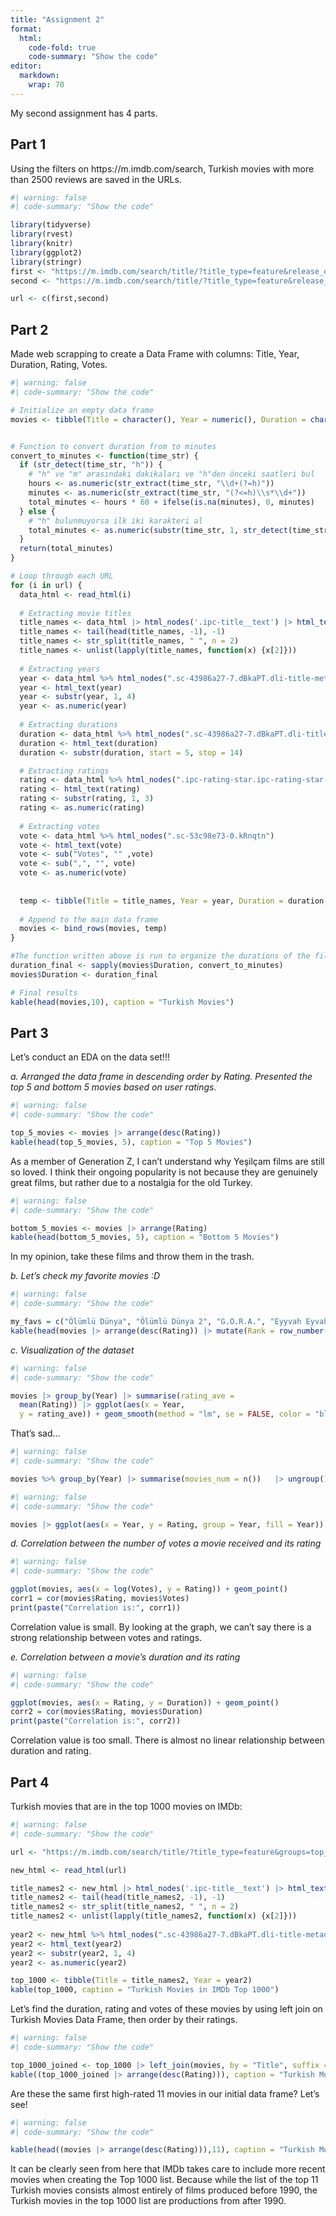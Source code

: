 ```yaml
---
title: "Assignment 2"
format:
  html:
    code-fold: true
    code-summary: "Show the code"
editor: 
  markdown: 
    wrap: 70
---
```


My second assignment has 4 parts.

## Part 1

Using the filters on https://m.imdb.com/search, Turkish movies with
more than 2500 reviews are saved in the URLs.

```r
#| warning: false
#| code-summary: "Show the code"

library(tidyverse)
library(rvest)
library(knitr)
library(ggplot2)
library(stringr)
first <- "https://m.imdb.com/search/title/?title_type=feature&release_date=,2009-12-31&num_votes=2500,&country_of_origin=TR&count=250"
second <- "https://m.imdb.com/search/title/?title_type=feature&release_date=2010-01-01,2023-12-31&num_votes=2500,&country_of_origin=TR&count=250"

url <- c(first,second)
```

## Part 2

Made web scrapping to create a Data Frame with columns: Title, Year,
Duration, Rating, Votes.

```r
#| warning: false
#| code-summary: "Show the code"

# Initialize an empty data frame
movies <- tibble(Title = character(), Year = numeric(), Duration = character(), Rating = numeric(), Votes = numeric())


# Function to convert duration from to minutes
convert_to_minutes <- function(time_str) {
  if (str_detect(time_str, "h")) {
    # "h" ve "m" arasındaki dakikaları ve "h"den önceki saatleri bul
    hours <- as.numeric(str_extract(time_str, "\\d+(?=h)"))
    minutes <- as.numeric(str_extract(time_str, "(?<=h)\\s*\\d+"))
    total_minutes <- hours * 60 + ifelse(is.na(minutes), 0, minutes)
  } else {
    # "h" bulunmuyorsa ilk iki karakteri al
    total_minutes <- as.numeric(substr(time_str, 1, str_detect(time_str, "m")*2))
  }
  return(total_minutes)
}

# Loop through each URL
for (i in url) {
  data_html <- read_html(i)
  
  # Extracting movie titles
  title_names <- data_html |> html_nodes('.ipc-title__text') |> html_text()
  title_names <- tail(head(title_names, -1), -1)
  title_names <- str_split(title_names, " ", n = 2)
  title_names <- unlist(lapply(title_names, function(x) {x[2]}))
  
  # Extracting years
  year <- data_html %>% html_nodes(".sc-43986a27-7.dBkaPT.dli-title-metadata")
  year <- html_text(year)
  year <- substr(year, 1, 4)
  year <- as.numeric(year)
  
  # Extracting durations
  duration <- data_html %>% html_nodes(".sc-43986a27-7.dBkaPT.dli-title-metadata")
  duration <- html_text(duration)
  duration <- substr(duration, start = 5, stop = 14)

  # Extracting ratings
  rating <- data_html %>% html_nodes(".ipc-rating-star.ipc-rating-star--base.ipc-rating-star--imdb.ratingGroup--imdb-rating")
  rating <- html_text(rating)
  rating <- substr(rating, 1, 3)
  rating <- as.numeric(rating)
  
  # Extracting votes
  vote <- data_html %>% html_nodes(".sc-53c98e73-0.kRnqtn")
  vote <- html_text(vote)
  vote <- sub("Votes", "" ,vote)
  vote <- sub(",", "", vote)
  vote <- as.numeric(vote)
  
  
  temp <- tibble(Title = title_names, Year = year, Duration = duration, Rating = rating, Votes = vote)
  
  # Append to the main data frame
  movies <- bind_rows(movies, temp)
}

#The function written above is run to organize the durations of the films
duration_final <- sapply(movies$Duration, convert_to_minutes)
movies$Duration <- duration_final

# Final results
kable(head(movies,10), caption = "Turkish Movies")
```

## Part 3

Let's conduct an EDA on the data set!!!

*a. Arranged the data frame in descending order by Rating. Presented
the top 5 and bottom 5 movies based on user ratings.*

```r
#| warning: false
#| code-summary: "Show the code"

top_5_movies <- movies |> arrange(desc(Rating))
kable(head(top_5_movies, 5), caption = "Top 5 Movies")
```

As a member of Generation Z, I can't understand why Yeşilçam films are
still so loved. I think their ongoing popularity is not because they
are genuinely great films, but rather due to a nostalgia for the old
Turkey.

```r
#| warning: false
#| code-summary: "Show the code"

bottom_5_movies <- movies |> arrange(Rating)
kable(head(bottom_5_movies, 5), caption = "Bottom 5 Movies")
```

In my opinion, take these films and throw them in the trash.

*b. Let's check my favorite movies :D*

```r
#| warning: false
#| code-summary: "Show the code"

my_favs = c("Ölümlü Dünya", "Ölümlü Dünya 2", "G.O.R.A.", "Eyyvah Eyvah", "Babam ve Oglum")
kable(head(movies |> arrange(desc(Rating)) |> mutate(Rank = row_number()) |> filter(Title %in% my_favs), 5), caption = "My Favorites")
```

*c. Visualization of the dataset*

```r
#| warning: false
#| code-summary: "Show the code"

movies |> group_by(Year) |> summarise(rating_ave = 
  mean(Rating)) |> ggplot(aes(x = Year, 
  y = rating_ave)) + geom_smooth(method = "lm", se = FALSE, color = "blue", formula = y ~ x) + ylab("Average Ratings of Turkish Movies") + geom_point()

```

That's sad...

```r
#| warning: false
#| code-summary: "Show the code"

movies %>% group_by(Year) |> summarise(movies_num = n())   |> ungroup() |> ggplot(aes(x = Year, y = movies_num)) + ylab("Number of Turkish Movies") + geom_point()
```

```r
#| warning: false
#| code-summary: "Show the code"

movies |> ggplot(aes(x = Year, y = Rating, group = Year, fill = Year)) + geom_boxplot()

```

*d. Correlation between the number of votes a movie received and its
rating*

```r
#| warning: false
#| code-summary: "Show the code"

ggplot(movies, aes(x = log(Votes), y = Rating)) + geom_point()
corr1 = cor(movies$Rating, movies$Votes)
print(paste("Correlation is:", corr1))
```

Correlation value is small. By looking at the graph, we can't say
there is a strong relationship between votes and ratings.

*e. Correlation between a movie's duration and its rating*

```r
#| warning: false
#| code-summary: "Show the code"

ggplot(movies, aes(x = Rating, y = Duration)) + geom_point()
corr2 = cor(movies$Rating, movies$Duration)
print(paste("Correlation is:", corr2))
```

Correlation value is too small. There is almost no linear relationship
between duration and rating.

## Part 4

Turkish movies that are in the top 1000 movies on IMDb:

```r
#| warning: false
#| code-summary: "Show the code"

url <- "https://m.imdb.com/search/title/?title_type=feature&groups=top_1000&country_of_origin=TR"

new_html <- read_html(url)

title_names2 <- new_html |> html_nodes('.ipc-title__text') |> html_text()
title_names2 <- tail(head(title_names2, -1), -1)
title_names2 <- str_split(title_names2, " ", n = 2)
title_names2 <- unlist(lapply(title_names2, function(x) {x[2]}))
  
year2 <- new_html %>% html_nodes(".sc-43986a27-7.dBkaPT.dli-title-metadata")
year2 <- html_text(year2)
year2 <- substr(year2, 1, 4)
year2 <- as.numeric(year2)

top_1000 <- tibble(Title = title_names2, Year = year2)
kable(top_1000, caption = "Turkish Movies in IMDb Top 1000")
```

Let's find the duration, rating and votes of these movies by using
left join on Turkish Movies Data Frame, then order by their ratings.

```r
#| warning: false
#| code-summary: "Show the code"

top_1000_joined <- top_1000 |> left_join(movies, by = "Title", suffix = c(" ", " "))
kable((top_1000_joined |> arrange(desc(Rating))), caption = "Turkish Movies in IMDb Top1000 Ordered by Ratings")
```

Are these the same first high-rated 11 movies in our initial data
frame? Let's see!

```r
#| warning: false
#| code-summary: "Show the code"

kable(head((movies |> arrange(desc(Rating))),11), caption = "Turkish Movies Top 11")
```

It can be clearly seen from here that IMDb takes care to include more
recent movies when creating the Top 1000 list. Because while the list
of the top 11 Turkish movies consists almost entirely of films
produced before 1990, the Turkish movies in the top 1000 list are
productions from after 1990.
